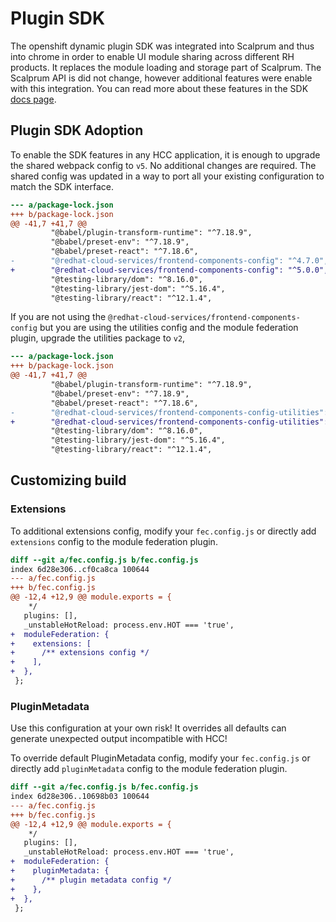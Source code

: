
# Plugin SDK

The openshift dynamic plugin SDK was integrated into Scalprum and thus into chrome in order to enable UI module sharing across different RH products. It replaces the module loading and storage part of Scalprum. The Scalprum API is did not change, however additional features were enable with this integration. You can read more about these features in the SDK [docs page](https://github.com/openshift/dynamic-plugin-sdk).

## Plugin SDK Adoption

To enable the SDK features in any HCC application, it is enough to upgrade the shared webpack config to `v5`. No additional changes are required. The shared config was updated in a way to port all your existing configuration to match the SDK interface. 

```diff
--- a/package-lock.json
+++ b/package-lock.json
@@ -41,7 +41,7 @@
         "@babel/plugin-transform-runtime": "^7.18.9",
         "@babel/preset-env": "^7.18.9",
         "@babel/preset-react": "^7.18.6",
-        "@redhat-cloud-services/frontend-components-config": "^4.7.0",
+        "@redhat-cloud-services/frontend-components-config": "^5.0.0",
         "@testing-library/dom": "^8.16.0",
         "@testing-library/jest-dom": "^5.16.4",
         "@testing-library/react": "^12.1.4",
``` 

If you are not using the `@redhat-cloud-services/frontend-components-config` but you are using the utilities config and the module federation plugin, upgrade the utilities package to `v2`,

```diff
--- a/package-lock.json
+++ b/package-lock.json
@@ -41,7 +41,7 @@
         "@babel/plugin-transform-runtime": "^7.18.9",
         "@babel/preset-env": "^7.18.9",
         "@babel/preset-react": "^7.18.6",
-        "@redhat-cloud-services/frontend-components-config-utilities": "^1.5.0",
+        "@redhat-cloud-services/frontend-components-config-utilities": "^2.0.0",
         "@testing-library/dom": "^8.16.0",
         "@testing-library/jest-dom": "^5.16.4",
         "@testing-library/react": "^12.1.4",
``` 

## Customizing build

### Extensions

To additional extensions config, modify your `fec.config.js` or directly add `extensions` config to the module federation plugin.

```diff
diff --git a/fec.config.js b/fec.config.js
index 6d28e306..cf0ca8ca 100644
--- a/fec.config.js
+++ b/fec.config.js
@@ -12,4 +12,9 @@ module.exports = {
    */
   plugins: [],
   _unstableHotReload: process.env.HOT === 'true',
+  moduleFederation: {
+    extensions: [
+      /** extensions config */
+    ],
+  },
 };

```

### PluginMetadata

<Alert className="pf-u-mt-md pf-u-mb-md" variant="info" title="Using this option is dangerous!">
  Use this configuration at your own risk! It overrides all defaults can generate unexpected output incompatible with HCC!
</Alert>

To override default PluginMetadata config, modify your `fec.config.js` or directly add `pluginMetadata` config to the module federation plugin.

```diff
diff --git a/fec.config.js b/fec.config.js
index 6d28e306..10698b03 100644
--- a/fec.config.js
+++ b/fec.config.js
@@ -12,4 +12,9 @@ module.exports = {
    */
   plugins: [],
   _unstableHotReload: process.env.HOT === 'true',
+  moduleFederation: {
+    pluginMetadata: {
+      /** plugin metadata config */
+    },
+  },
 };

```

